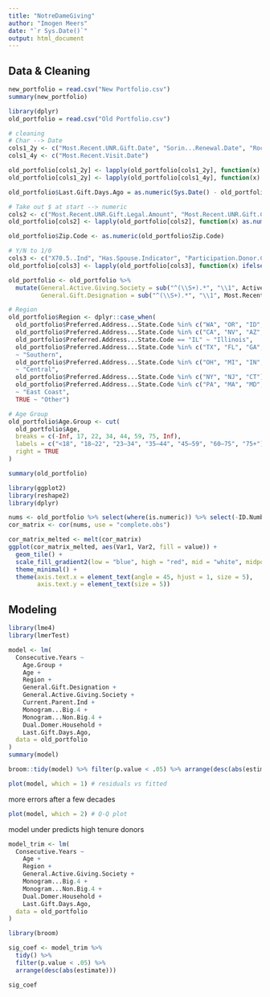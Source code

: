 ```yaml
---
title: "NotreDameGiving"
author: "Imogen Meers"
date: "`r Sys.Date()`"
output: html_document
---
```


## Data & Cleaning
```r
new_portfolio = read.csv("New Portfolio.csv")
summary(new_portfolio)
```

```r
library(dplyr)
old_portfolio = read.csv("Old Portfolio.csv")

# cleaning
# Char --> Date
cols1_2y <- c("Most.Recent.UNR.Gift.Date", "Sorin...Renewal.Date", "Rockne...Renewal.Date", "Law...Renewal.Date", "Grad.Bus...Renewal.Date")
cols1_4y <- c("Most.Recent.Visit.Date")

old_portfolio[cols1_2y] <- lapply(old_portfolio[cols1_2y], function(x) as.Date(x, format = "%m/%d/%y"))
old_portfolio[cols1_2y] <- lapply(old_portfolio[cols1_4y], function(x) as.Date(x, format = "%m/%d/%Y"))

old_portfolio$Last.Gift.Days.Ago = as.numeric(Sys.Date() - old_portfolio$Most.Recent.UNR.Gift.Date)

# Take out $ at start --> numeric
cols2 <- c("Most.Recent.UNR.Gift.Legal.Amount", "Most.Recent.UNR.Gift.Credit.Amount", "Capacity.Rating...Rating.Low.Amount.Dim", "Lifetime.Production.Household.Extended.Amount", "Current.Campaign.Production.Household.Extended.Amount", "Sorin...Current.Year..", "Sorin...One.Year.Prior..", "Rockne...Current.Year..", "Rockne...One.Year.Prior..", "Law...Current.Year..", "Law...One.Year.Prior..", "Grad.Bus...Current.Year..", "Grad.Bus...One.Year.Prior..", "X2025.FY.Matching.Gifts", "X2024.FY.Matching.Gifts", "X2025.FY.Total.Unrestricted.Gifts", "X2024.FY.Total.Unrestricted.Gifts", "X2023.FY.Total.Unrestricted.Gifts", "X2022.FY.Total.Unrestricted.Gifts", "X2021.FY.Total.Unrestricted.Gifts")
old_portfolio[cols2] <- lapply(old_portfolio[cols2], function(x) as.numeric(gsub("[$,]", "", x)))

old_portfolio$Zip.Code <- as.numeric(old_portfolio$Zip.Code)

# Y/N to 1/0
cols3 <- c("X70.5..Ind", "Has.Spouse.Indicator", "Participation.Donor.Current.Fiscal.Year", "Current.Parent.Ind", "Monogram...Big.4", "Monogram...Non.Big.4", "Dual.Domer.Household")
old_portfolio[cols3] <- lapply(old_portfolio[cols3], function(x) ifelse(x == "Y", 1, ifelse(x == "N", 0, NA)))

old_portfolio <- old_portfolio %>%
  mutate(General.Active.Giving.Society = sub("^(\\S+).*", "\\1", Active.Giving.Society.Affiliation.List),
         General.Gift.Designation = sub("^(\\S+).*", "\\1", Most.Recent.UNR.Gift.Designation))

# Region
old_portfolio$Region <- dplyr::case_when(
  old_portfolio$Preferred.Address...State.Code %in% c("WA", "OR", "ID", "MT", "WY", "AK") ~ "Northwest",
  old_portfolio$Preferred.Address...State.Code %in% c("CA", "NV", "AZ", "NM", "UT", "CO") ~ "Southwest",
  old_portfolio$Preferred.Address...State.Code == "IL" ~ "Illinois",
  old_portfolio$Preferred.Address...State.Code %in% c("TX", "FL", "GA", "NC", "SC", "AL", "TN", "LA", "MS", "KY", "OK", "AR") 
  ~ "Southern",
  old_portfolio$Preferred.Address...State.Code %in% c("OH", "MI", "IN", "WI", "MO", "IA", "KS", "NE", "MN", "ND", "SD") 
  ~ "Central",
  old_portfolio$Preferred.Address...State.Code %in% c("NY", "NJ", "CT") ~ "NY Metro",
  old_portfolio$Preferred.Address...State.Code %in% c("PA", "MA", "MD", "VA", "DE", "RI", "NH", "VT", "ME", "DC") 
  ~ "East Coast",
  TRUE ~ "Other")

# Age Group
old_portfolio$Age.Group <- cut(
  old_portfolio$Age,
  breaks = c(-Inf, 17, 22, 34, 44, 59, 75, Inf),
  labels = c("<18", "18–22", "23–34", "35–44", "45–59", "60–75", "75+"),
  right = TRUE
)

summary(old_portfolio)
```

```r
library(ggplot2)
library(reshape2)
library(dplyr)

nums <- old_portfolio %>% select(where(is.numeric)) %>% select(-ID.Number, -Household.ID, -X70.5..Ind)
cor_matrix <- cor(nums, use = "complete.obs")

cor_matrix_melted <- melt(cor_matrix)
ggplot(cor_matrix_melted, aes(Var1, Var2, fill = value)) +
  geom_tile() +
  scale_fill_gradient2(low = "blue", high = "red", mid = "white", midpoint = 0) +
  theme_minimal() +
  theme(axis.text.x = element_text(angle = 45, hjust = 1, size = 5),
        axis.text.y = element_text(size = 5))
```


## Modeling
```r
library(lme4)
library(lmerTest)

model <- lm(
  Consecutive.Years ~
    Age.Group +
    Age +
    Region +
    General.Gift.Designation +
    General.Active.Giving.Society +
    Current.Parent.Ind +
    Monogram...Big.4 +
    Monogram...Non.Big.4 +
    Dual.Domer.Household +
    Last.Gift.Days.Ago,
  data = old_portfolio
)
summary(model)

```

```r
broom::tidy(model) %>% filter(p.value < .05) %>% arrange(desc(abs(estimate)))
```


```r
plot(model, which = 1) # residuals vs fitted
```
more errors after a few decades


```r
plot(model, which = 2) # Q‑Q plot
```
model under predicts high tenure donors


```r
model_trim <- lm(
  Consecutive.Years ~
    Age +
    Region +
    General.Active.Giving.Society +
    Monogram...Big.4 +
    Monogram...Non.Big.4 +
    Dual.Domer.Household +
    Last.Gift.Days.Ago,
  data = old_portfolio
)
```

```r
library(broom)

sig_coef <- model_trim %>%
  tidy() %>%
  filter(p.value < .05) %>%            
  arrange(desc(abs(estimate)))         

sig_coef
```



